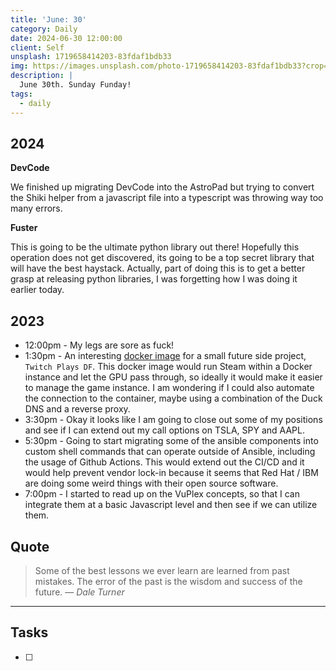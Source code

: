 ```yaml
---
title: 'June: 30'
category: Daily
date: 2024-06-30 12:00:00
client: Self
unsplash: 1719658414203-83fdaf1bdb33
img: https://images.unsplash.com/photo-1719658414203-83fdaf1bdb33?crop=entropy&cs=srgb&fm=jpg&ixid=MnwzNjM5Nzd8MHwxfHJhbmRvbXx8fHx8fHx8fDE2ODE3NDg2ODY&ixlib=rb-4.0.3&q=85
description: |
  June 30th. Sunday Funday!
tags:
  - daily
---
```




## 2024

**DevCode**

We finished up migrating DevCode into the AstroPad but trying to convert the Shiki helper from a javascript file into a typescript was throwing way too many errors.


**Fuster**

This is going to be the ultimate python library out there!
Hopefully this operation does not get discovered, its going to be a top secret library that will have the best haystack.
Actually, part of doing this is to get a better grasp at releasing python libraries, I was forgetting how I was doing it earlier today.

<Adsense />

## 2023
- 12:00pm - My legs are sore as fuck!
- 1:30pm - An interesting [docker image](https://github.com/Steam-Headless/docker-steam-headless/tree/master) for a small future side project, `Twitch Plays DF`. This docker image would run Steam within a Docker instance and let the GPU pass through, so ideally it would make it easier to manage the game instance. I am wondering if I could also automate the connection to the container, maybe using a combination of the Duck DNS and a reverse proxy.
- 3:30pm - Okay it looks like I am going to close out some of my positions and see if I can extend out my call options on TSLA, SPY and AAPL. 
- 5:30pm - Going to start migrating some of the ansible components into custom shell commands that can operate outside of Ansible, including the usage of Github Actions. This would extend out the CI/CD and it would help prevent vendor lock-in because it seems that Red Hat / IBM are doing some weird things with their open source software. 
- 7:00pm - I started to read up on the VuPlex concepts, so that I can integrate them at a basic Javascript level and then see if we can utilize them.

## Quote

> Some of the best lessons we ever learn are learned from past mistakes. The error of the past is the wisdom and success of the future.
> — <cite>Dale Turner</cite>

---

## Tasks

- [ ]